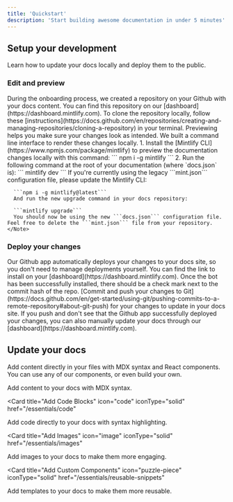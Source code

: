 ```yaml
---
title: 'Quickstart'
description: 'Start building awesome documentation in under 5 minutes'
---
```


## <Icon icon="rocket" iconType="solid" color="#3B82F6" /> Setup your development

Learn how to update your docs locally and deploy them to the public.

### <Icon icon="code" iconType="solid" /> Edit and preview

<AccordionGroup>
  <Accordion icon="github" title="Clone your docs locally">
    <Icon icon="code-branch" iconType="solid" /> During the onboarding process, we created a repository on your Github with
    your docs content. You can find this repository on our
    [dashboard](https://dashboard.mintlify.com). To clone the repository
    locally, follow these
    [instructions](https://docs.github.com/en/repositories/creating-and-managing-repositories/cloning-a-repository)
    in your terminal.
  </Accordion>
  <Accordion icon="rectangle-terminal" title="Preview changes">
    <Icon icon="eye" iconType="solid" /> Previewing helps you make sure your changes look as intended. We built a
    command line interface to render these changes locally. 
    1. Install the
    [Mintlify CLI](https://www.npmjs.com/package/mintlify) to preview the
    documentation changes locally with this command: ``` npm i -g mintlify ```
    2. Run the following command at the root of your documentation (where
    `docs.json` is): ``` mintlify dev ```
    <Note>
      <Icon icon="info-circle" iconType="solid" /> If you're currently using the legacy ```mint.json``` configuration file, please update the Mintlify CLI:


      ```npm i -g mintlify@latest```
      And run the new upgrade command in your docs repository:

      ```mintlify upgrade```
      You should now be using the new ```docs.json``` configuration file. Feel free to delete the ```mint.json``` file from your repository.
    </Note>
  </Accordion>
</AccordionGroup>

### <Icon icon="cloud-upload-alt" iconType="solid" /> Deploy your changes

<AccordionGroup>

<Accordion icon="message-bot" title="Install our Github app">
  <Icon icon="github" iconType="brands" /> Our Github app automatically deploys your changes to your docs site, so you
  don't need to manage deployments yourself. You can find the link to install on
  your [dashboard](https://dashboard.mintlify.com). Once the bot has been
  successfully installed, there should be a check mark next to the commit hash
  of the repo.
</Accordion>
<Accordion icon="rocket" title="Push your changes">
  <Icon icon="code-commit" iconType="solid" /> [Commit and push your changes to
  Git](https://docs.github.com/en/get-started/using-git/pushing-commits-to-a-remote-repository#about-git-push)
  for your changes to update in your docs site. If you push and don't see that
  the Github app successfully deployed your changes, you can also manually
  update your docs through our [dashboard](https://dashboard.mintlify.com).
</Accordion>

</AccordionGroup>

## <Icon icon="edit" iconType="solid" color="#3B82F6" /> Update your docs

Add content directly in your files with MDX syntax and React components. You can use any of our components, or even build your own.

<CardGroup>

<Card title="Add Content With MDX" icon="file-alt" iconType="solid" href="/essentials/markdown">
  <Icon icon="markdown" iconType="brands" /> Add content to your docs with MDX syntax.
</Card>

<Card
  title="Add Code Blocks"
  icon="code"
  iconType="solid"
  href="/essentials/code"
>
  <Icon icon="terminal" iconType="solid" /> Add code directly to your docs with syntax highlighting.
</Card>

<Card
  title="Add Images"
  icon="image"
  iconType="solid"
  href="/essentials/images"
>
  <Icon icon="camera-retro" iconType="solid" /> Add images to your docs to make them more engaging.
</Card>

<Card
  title="Add Custom Components"
  icon="puzzle-piece"
  iconType="solid"
  href="/essentials/reusable-snippets"
>
  <Icon icon="boxes" iconType="solid" /> Add templates to your docs to make them more reusable.
</Card>

</CardGroup>
